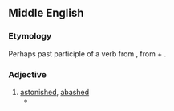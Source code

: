==Middle English==

===Etymology===
Perhaps past participle of a verb from {{der|enm|fro|abaubir||to frighten, disconcert}}, from {{etyl|la|enm}} {{m|la||ad-}} + {{m|la|balbus||stammering}}.

===Adjective===
{{head|enm|adjective}}

# [[astonished]], [[abashed]]
#* {{quote-book|title={{w|The Romaunt of the Rose}}|year={{circa2|1440|short=yes}}|author=Geoffrey Chaucer|passage=I was '''abawed''' for marveyle, / For ever the fayrer that it was, / The more I am bounded in Loves laas.}}